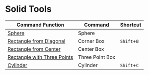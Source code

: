 # Solid Tools

| Command Function | Command | Shortcut |
| ------- | ------- | ------- |
| [Sphere](solid-tool/sphere)|Sphere||
| [Rectangle from Diagonal](solid-tool/corner-box)|Corner Box|`Shift`+`B`|
| [Rectangle from Center](solid-tool/center-box)|Center Box||
| [Rectangle with Three Points](solid-tool/three-point-box)|Three Point Box||
| [Cylinder](solid-tool/cylinder)|Cylinder|`Shift`+`C`|